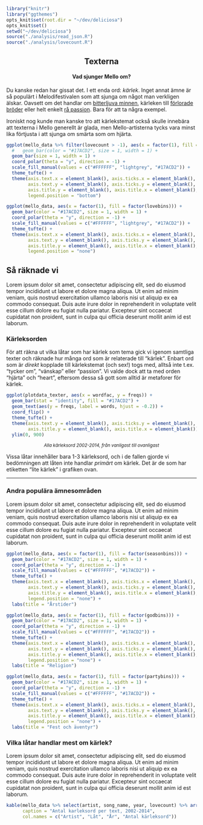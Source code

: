 ```r
library("knitr")
library("ggthemes")
opts_knit$set(root.dir = "~/dev/deliciosa")
opts_knit$set()
setwd("~/dev/deliciosa")
source("./analysis/read_json.R")
source("./analysis/lovecount.R")
```

<style>
.thumbnail {
    float: left;
    width: 110px;
    height: 90px;
    margin: 5px;
}

.text_line {
    clear: both;
    margin-bottom: 2px;
}
</style>

<center>
## Texterna

#### Vad sjunger Mello om?
</center>


Du kanske redan har gissat det. I ett enda ord: _kärlek_. Inget annat ämne är så populärt i Melodifestivalen som att sjunga om något man verkligen älskar. Oavsett om det handlar om [bitterljuva minnen](http://www.svt.se/melodifestivalen/bidragsbibeln-yohio-heartbreak-hotel), kärleken till [förlorade bröder](http://www.svt.se/melodifestivalen/artister/2014/linus-svenning/bidragsbibeln-linus-svenning-broder) eller helt enkelt [rå passion](http://www.svt.se/melodifestivalen/artister/2014/eko/bidragsbibeln-eko-red). Bara för att ta några exempel.

Ironiskt nog kunde man kanske tro att kärlekstemat också skulle innebära att texterna i Mello generellt är glada, men Mello-artisterna tycks vara minst lika förtjusta i att sjunga om smärta som om hjärta.


```r
ggplot(mello_data %>% filter(lovecount > -1), aes(x = factor(1), fill = factor(lovebins))) +
  #   geom_bar(color = "#17ACD2", size = 1, width = 1) +
  geom_bar(size = 1, width = 1) +
  coord_polar(theta = "y", direction = -1) +
  scale_fill_manual(values = c("#FFFFFF", "lightgrey", "#17ACD2")) +
  theme_tufte() +
  theme(axis.text.x = element_blank(), axis.ticks.x = element_blank(),
        axis.text.y = element_blank(), axis.ticks.y = element_blank(),
        axis.title.y = element_blank(), axis.title.x = element_blank(),
        legend.position = "bottom")
```

```r
ggplot(mello_data, aes(x = factor(1), fill = factor(lovebins))) +
  geom_bar(color = "#17ACD2", size = 1, width = 1) +
  coord_polar(theta = "y", direction = -1) +
  scale_fill_manual(values = c("#FFFFFF", "lightgrey", "#17ACD2")) +
  theme_tufte() +
  theme(axis.text.x = element_blank(), axis.ticks.x = element_blank(),
        axis.text.y = element_blank(), axis.ticks.y = element_blank(),
        axis.title.y = element_blank(), axis.title.x = element_blank(),
        legend.position = "none")

```

<p class="text_line"></p>

<h2> Så räknade vi </h2>

Lorem ipsum dolor sit amet, consectetur adipiscing elit, sed do eiusmod tempor incididunt ut labore et dolore magna aliqua. Ut enim ad minim veniam, quis nostrud exercitation ullamco laboris nisi ut aliquip ex ea commodo consequat. Duis aute irure dolor in reprehenderit in voluptate velit esse cillum dolore eu fugiat nulla pariatur. Excepteur sint occaecat cupidatat non proident, sunt in culpa qui officia deserunt mollit anim id est laborum.

<h3> Kärleksorden </h3>

För att räkna ut vilka låtar som har kärlek som tema gick vi igenom samtliga texter och räknade hur många ord som är relaterade till "kärlek". Enbart ord som är _direkt_ kopplade till kärlekstemat (och sex!) togs med, alltså inte t.ex. "tycker om", "vänskap" eller "passion". Vi valde dock att ta med orden "hjärta" och "heart", eftersom dessa så gott som alltid är metaforer för kärlek.

```r
ggplot(plotdata_texter, aes(x = wordfac, y = freqs)) +
  geom_bar(stat = "identity", fill = "#17ACD2") +
  geom_text(aes(y = freqs, label = words, hjust = -0.2)) +
  coord_flip() +
  theme_tufte() +
  theme(axis.text.y = element_blank(), axis.ticks.y = element_blank(),
        axis.title.y = element_blank(), axis.title.x = element_blank()) +
  ylim(0, 900)

```
<p class="text_line"></p>
<center><small>_Alla kärleksord 2002-2014, från vanligast till ovanligast_</small></center>

Vissa låtar innehåller bara 1-3 kärleksord, och i de fallen gjorde vi bedömningen att låten inte handlar _primärt_ om kärlek. Det är de som har etiketten "lite kärlek" i grafiken ovan.

<hr/>

<h3> Andra populära ämnesområden </h3>

Lorem ipsum dolor sit amet, consectetur adipiscing elit, sed do eiusmod tempor incididunt ut labore et dolore magna aliqua. Ut enim ad minim veniam, quis nostrud exercitation ullamco laboris nisi ut aliquip ex ea commodo consequat. Duis aute irure dolor in reprehenderit in voluptate velit esse cillum dolore eu fugiat nulla pariatur. Excepteur sint occaecat cupidatat non proident, sunt in culpa qui officia deserunt mollit anim id est laborum.

```r
ggplot(mello_data, aes(x = factor(1), fill = factor(seasonbins))) +
  geom_bar(color = "#17ACD2", size = 1, width = 1) +
  coord_polar(theta = "y", direction = -1) +
  scale_fill_manual(values = c("#FFFFFF", "#17ACD2")) +
  theme_tufte() +
  theme(axis.text.x = element_blank(), axis.ticks.x = element_blank(),
        axis.text.y = element_blank(), axis.ticks.y = element_blank(),
        axis.title.y = element_blank(), axis.title.x = element_blank(),
        legend.position = "none") +
  labs(title = "Årstider")

```

```r
ggplot(mello_data, aes(x = factor(1), fill = factor(godbins))) +
  geom_bar(color = "#17ACD2", size = 1, width = 1) +
  coord_polar(theta = "y", direction = -1) +
  scale_fill_manual(values = c("#FFFFFF", "#17ACD2")) +
  theme_tufte() +
  theme(axis.text.x = element_blank(), axis.ticks.x = element_blank(),
        axis.text.y = element_blank(), axis.ticks.y = element_blank(),
        axis.title.y = element_blank(), axis.title.x = element_blank(),
        legend.position = "none") +
  labs(title = "Religion")

```

```r
ggplot(mello_data, aes(x = factor(1), fill = factor(partybins))) +
  geom_bar(color = "#17ACD2", size = 1, width = 1) +
  coord_polar(theta = "y", direction = -1) +
  scale_fill_manual(values = c("#FFFFFF", "#17ACD2")) +
  theme_tufte() +
  theme(axis.text.x = element_blank(), axis.ticks.x = element_blank(),
        axis.text.y = element_blank(), axis.ticks.y = element_blank(),
        axis.title.y = element_blank(), axis.title.x = element_blank(),
        legend.position = "none") +
  labs(title = "Fest och äventyr")

```

<p class="text_line"></p>


<h3> Vilka låtar handlar mest om kärlek? </h3>

Lorem ipsum dolor sit amet, consectetur adipiscing elit, sed do eiusmod tempor incididunt ut labore et dolore magna aliqua. Ut enim ad minim veniam, quis nostrud exercitation ullamco laboris nisi ut aliquip ex ea commodo consequat. Duis aute irure dolor in reprehenderit in voluptate velit esse cillum dolore eu fugiat nulla pariatur. Excepteur sint occaecat cupidatat non proident, sunt in culpa qui officia deserunt mollit anim id est laborum.

```r
kable(mello_data %>% select(artist, song_name, year, lovecount) %>% arrange(desc(lovecount)),
      caption = "Antal karleksord per text, 2002-2014",
      col.names = c("Artist", "Låt", "År", "Antal kärleksord"))
```
